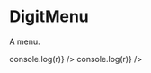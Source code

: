 
<Meta title="Buttons/DigitMenu" component={DigitMenu} />

# DigitMenu

A menu.

<Canvas>
    <Story name="Menu">
        <DigitMenu
            valueToTextMap={{
                icecream: "Icecream",
                candy: "Candy",
                soda: "Soda"
            }}
            order={["icecream", "candy", "soda"]}
            onClick={r => console.log(r)}
        />
    </Story>
    <Story name="Menu ExpandMore icon">
        <DigitMenu
            icon={ExpandMore}
            valueToTextMap={{
                icecream: "Icecream",
                candy: "Candy",
                soda: "Soda"
            }}
            order={["icecream", "candy", "soda"]}
            onClick={r => console.log(r)}
        />
    </Story>
</Canvas>

<Props of={DigitMenu} />
